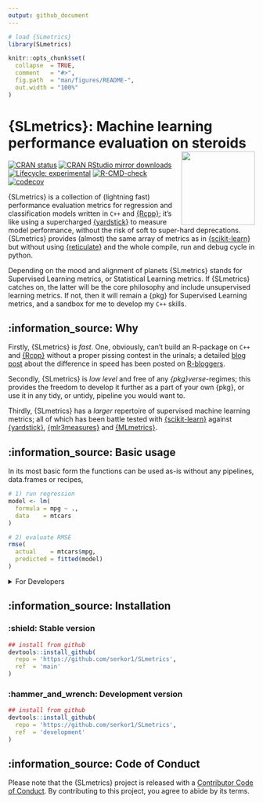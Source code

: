 ```yaml
---
output: github_document
---
```


<!-- README.md is generated from README.Rmd. Please edit that file -->

```r
# load {SLmetrics}
library(SLmetrics)

knitr::opts_chunk$set(
  collapse  = TRUE,
  comment   = "#>",
  fig.path  = "man/figures/README-",
  out.width = "100%"
)
```

# {SLmetrics}: Machine learning performance evaluation on steroids <img src="man/figures/logo.png" align="right" height="150" alt="" />

<!-- badges: start -->
[![CRAN status](https://www.r-pkg.org/badges/version/SLmetrics)](https://CRAN.R-project.org/package=SLmetrics)
[![CRAN RStudio mirror downloads](https://cranlogs.r-pkg.org/badges/last-month/SLmetrics?color=blue)](https://r-pkg.org/pkg/SLmetrics)
[![Lifecycle: experimental](https://img.shields.io/badge/lifecycle-experimental-orange.svg)](https://lifecycle.r-lib.org/articles/stages.html#experimental)
[![R-CMD-check](https://github.com/serkor1/SLmetrics/actions/workflows/R-CMD-check.yaml/badge.svg)](https://github.com/serkor1/SLmetrics/actions/workflows/R-CMD-check.yaml)
[![codecov](https://codecov.io/gh/serkor1/SLmetrics/branch/development/graph/badge.svg?token=X2osJDSRlN)](https://codecov.io/gh/serkor1/SLmetrics)
<!-- badges: end -->

{SLmetrics} is a collection of (lightning fast) performance evaluation metrics for regression and classification models written in `C++` and [{Rcpp}](https://github.com/RcppCore/Rcpp); it's like using a supercharged [{yardstick}](https://github.com/tidymodels/yardstick) to measure model performance, without the risk of soft to super-hard deprecations. {SLmetrics} provides (almost) the same array of metrics as in [{scikit-learn}](https://github.com/scikit-learn/scikit-learn) but without using [{reticulate}](https://github.com/rstudio/reticulate) and the whole compile, run and debug cycle in python.

Depending on the mood and alignment of planets {SLmetrics} stands for Supervised Learning metrics, or Statistical Learning metrics. If {SLmetrics} catches on, the latter will be the core philosophy and include unsupervised learning metrics. If not, then it will remain a {pkg} for Supervised Learning metrics, and a sandbox for me to develop my `C++` skills.

## :information_source: Why

Firstly, {SLmetrics} is *fast*. One, obviously, can't build an R-package on `C++` and [{Rcpp}](https://github.com/RcppCore/Rcpp) without a proper pissing contest in the urinals; a detailed [blog post]() about the difference in speed has been posted on [R-bloggers](https://www.r-bloggers.com/).

Secondly, {SLmetrics} is *low level* and free of any *{pkg}verse*-regimes; this provides the freedom to develop it further as a part of your own {pkg}, or use it in any tidy, or untidy, pipeline you would want to.

Thirdly, {SLmetrics} has a *larger* repertoire of supervised machine learning metrics; all of which has been battle tested with [{scikit-learn}](https://github.com/scikit-learn/scikit-learn) against [{yardstick}](https://github.com/tidymodels/yardstick), [{mlr3measures}](https://github.com/tidymodels/yardstick) and [{MLmetrics}](https://github.com/yanyachen/MLmetrics).

## :information_source: Basic usage

In its most basic form the functions can be used as-is without any pipelines, data.frames or recipes,

```r
# 1) run regression
model <- lm(
  formula = mpg ~ .,
  data    = mtcars
)

# 2) evaluate RMSE
rmse(
  actual    = mtcars$mpg,
  predicted = fitted(model)
)
```

<details>
<summary> For Developers </summary>

As {SLMetrics} assumes that the user has some degree of control over the training process of the various models and the resulting output, the functions does not validate the input.

If you want to include the functions as a part of your R-package and introduce some defensive measures a possible strategy is as follows,

```r
## 1) create a wrapper
## function
RMSE <- function(
    actual,
    predicted,
    w = NULL) {
  
  # 0) defensive measures
  # for user
  stopifnot(
    length(actual) == length(predicted)
    )
  
  stopifnot(
    is.numeric(actual) & is.numeric(predicted)
  )
  
  if (!is.null(w)) {
    
    stopifnot(
      is.numeric(w)
      )
    
    output <- wrmse(
      actual    = actual,
      predicted = predicted,
      w         = w
    )
    
  } else {
    
    output <- rmse(
      actual    = actual,
      predicted = predicted
    )
    
  }
  
  return(output)
  
}
```

```r
# 1) run regression
model <- lm(
  formula = mpg ~ .,
  data    = mtcars
)

# 2) evaluate RMSE
RMSE(
  actual    = mtcars$mpg,
  predicted = fitted(model)
)
```
</details>

## :information_source: Installation

### :shield: Stable version
```r
## install from github
devtools::install_github(
  repo = 'https://github.com/serkor1/SLmetrics',
  ref  = 'main'
)
```

### :hammer_and_wrench: Development version
```r
## install from github
devtools::install_github(
  repo = 'https://github.com/serkor1/SLmetrics',
  ref  = 'development'
)
```

## :information_source: Code of Conduct

Please note that the {SLmetrics} project is released with a [Contributor Code of Conduct](https://contributor-covenant.org/version/2/1/CODE_OF_CONDUCT.html). By contributing to this project, you agree to abide by its terms.
